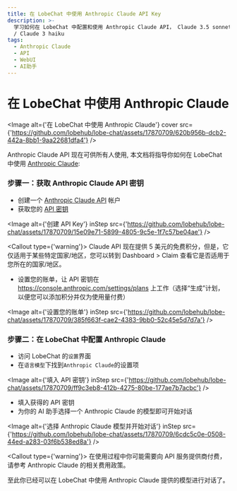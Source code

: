 ```yaml
---
title: 在 LobeChat 中使用 Anthropic Claude API Key
description: >-
  学习如何在 LobeChat 中配置和使用 Anthropic Claude API， Claude 3.5 sonnet / Claude 3 Opus
  / Claude 3 haiku
tags:
  - Anthropic Claude
  - API
  - WebUI
  - AI助手
---
```


# 在 LobeChat 中使用 Anthropic Claude

<Image
  alt={'在 LobeChat 中使用 Anthropic Claude'}
  cover
  src={'https://github.com/lobehub/lobe-chat/assets/17870709/620b956b-dcb2-442a-8bb1-9aa22681dfa4'}
/>

Anthropic Claude API 现在可供所有人使用, 本文档将指导你如何在 LobeChat 中使用 [Anthropic Claude](https://www.anthropic.com/api):

<Steps>

### 步骤一：获取 Anthropic Claude API 密钥

- 创建一个 [Anthropic Claude API](https://www.anthropic.com/api) 帐户
- 获取您的 [API 密钥](https://console.anthropic.com/settings/keys)

<Image
  alt={'创建 API Key'}
  inStep
  src={'https://github.com/lobehub/lobe-chat/assets/17870709/15e09e71-5899-4805-9c5e-1f7c57be04ae'}
/>

<Callout type={'warning'}>
  Claude API 现在提供 5 美元的免费积分，但是，它仅适用于某些特定国家/地区，您可以转到 Dashboard >
  Claim 查看它是否适用于您所在的国家/地区。
</Callout>

- 设置您的账单，让 API 密钥在 https://console.anthropic.com/settings/plans 上工作（选择“生成”计划，以便您可以添加积分并仅为使用量付费）

<Image
  alt={'设置您的账单'}
  inStep
  src={'https://github.com/lobehub/lobe-chat/assets/17870709/385f663f-cae2-4383-9bb0-52c45e5d7d7a'}
/>

### 步骤二：在 LobeChat 中配置 Anthropic Claude

- 访问 LobeChat 的`设置`界面
- 在`语言模型`下找到`Anthropic Claude`的设置项

<Image
  alt={'填入 API 密钥'}
  inStep
  src={'https://github.com/lobehub/lobe-chat/assets/17870709/ff9c3eb8-412b-4275-80be-177ae7b7acbc'}
/>

- 填入获得的 API 密钥
- 为你的 AI 助手选择一个 Anthropic Claude 的模型即可开始对话

<Image
  alt={'选择 Anthropic Claude 模型并开始对话'}
  inStep
  src={'https://github.com/lobehub/lobe-chat/assets/17870709/6cdc5c0e-0508-44ed-a283-03f6b538ed8a'}
/>

<Callout type={'warning'}>
  在使用过程中你可能需要向 API 服务提供商付费，请参考 Anthropic Claude 的相关费用政策。
</Callout>

</Steps>

至此你已经可以在 LobeChat 中使用 Anthropic Claude 提供的模型进行对话了。
